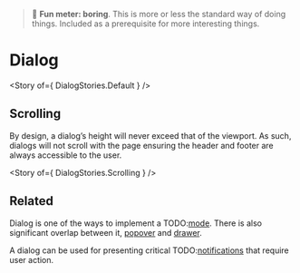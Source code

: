 
<Meta title="Components/Dialog" />

> 🥱 **Fun meter: boring**. This is more or less the standard way of doing things. Included as a prerequisite for more interesting things.

# Dialog

<Story of={ DialogStories.Default } />

## Scrolling
By design, a dialog’s height will never exceed that of the viewport. As such, dialogs will not scroll with the page ensuring the header and footer are always accessible to the user.

<Story of={ DialogStories.Scrolling } />


## Related

Dialog is one of the ways to implement a TODO:[mode](../?path=/docs/patterns-mode--docs). There is also significant overlap between it, [popover](../?path=/docs/primitives-popover--docs) and [drawer](../?path=/docs/components-drawer--docs).

A dialog can be used for presenting critical TODO:[notifications](./?path=/docs/patterns-notification--docs) that require user action.